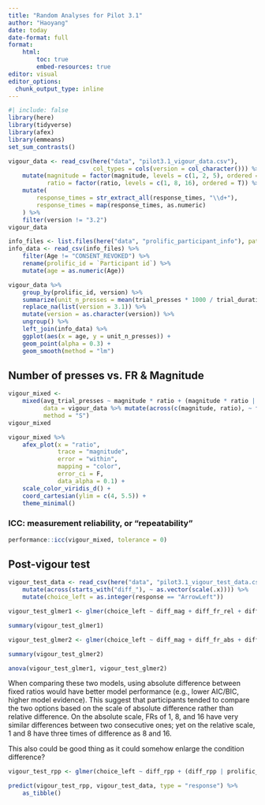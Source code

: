 ```yaml
---
title: "Random Analyses for Pilot 3.1"
author: "Haoyang"
date: today
date-format: full
format: 
    html:
        toc: true
        embed-resources: true
editor: visual
editor_options: 
  chunk_output_type: inline
---
```


```r
#| include: false
library(here)
library(tidyverse)
library(afex)
library(emmeans)
set_sum_contrasts()

vigour_data <- read_csv(here("data", "pilot3.1_vigour_data.csv"),
                        col_types = cols(version = col_character())) %>% 
    mutate(magnitude = factor(magnitude, levels = c(1, 2, 5), ordered = T),
           ratio = factor(ratio, levels = c(1, 8, 16), ordered = T)) %>%
    mutate(
        response_times = str_extract_all(response_times, "\\d+"),
        response_times = map(response_times, as.numeric)
    ) %>% 
    filter(version != "3.2")
vigour_data 

```

```r
info_files <- list.files(here("data", "prolific_participant_info"), pattern = ".*\\.csv", full.names = T)
info_data <- read_csv(info_files) %>% 
    filter(Age != "CONSENT_REVOKED") %>% 
    rename(prolific_id = `Participant id`) %>% 
    mutate(age = as.numeric(Age))
```

```r
vigour_data %>% 
    group_by(prolific_id, version) %>% 
    summarize(unit_n_presses = mean(trial_presses * 1000 / trial_duration)) %>%
    replace_na(list(version = 3.1)) %>% 
    mutate(version = as.character(version)) %>% 
    ungroup() %>% 
    left_join(info_data) %>% 
    ggplot(aes(x = age, y = unit_n_presses)) +
    geom_point(alpha = 0.3) +
    geom_smooth(method = "lm")

```

## Number of presses vs. FR & Magnitude

```r
vigour_mixed <- 
    mixed(avg_trial_presses ~ magnitude * ratio + (magnitude * ratio | prolific_id),
          data = vigour_data %>% mutate(across(c(magnitude, ratio), ~ factor(., ordered = F))) %>% mutate(avg_trial_presses = trial_presses * 1000 / trial_duration),
          method = "S") 
vigour_mixed

vigour_mixed %>% 
    afex_plot(x = "ratio",
              trace = "magnitude",
              error = "within",
              mapping = "color",
              error_ci = F, 
              data_alpha = 0.1) +
    scale_color_viridis_d() +
    coord_cartesian(ylim = c(4, 5.5)) +
    theme_minimal()
```

### ICC: measurement reliability, or "repeatability"

```r
performance::icc(vigour_mixed, tolerance = 0)

```

## Post-vigour test

```r
vigour_test_data <- read_csv(here("data", "pilot3.1_vigour_test_data.csv")) %>% 
    mutate(across(starts_with("diff_"), ~ as.vector(scale(.x)))) %>% 
    mutate(choice_left = as.integer(response == "ArrowLeft"))

vigour_test_glmer1 <- glmer(choice_left ~ diff_mag + diff_fr_rel + diff_rpp + (diff_mag + diff_fr_rel + diff_rpp | prolific_id), data = vigour_test_data, family = binomial(), control = glmerControl(optimizer = "bobyqa"))

summary(vigour_test_glmer1)

vigour_test_glmer2 <- glmer(choice_left ~ diff_mag + diff_fr_abs + diff_rpp + (diff_mag + diff_fr_abs + diff_rpp | prolific_id), data = vigour_test_data, family = binomial(), control = glmerControl(optimizer = "bobyqa"))

summary(vigour_test_glmer2)

```

```r
anova(vigour_test_glmer1, vigour_test_glmer2)
```

When comparing these two models, using absolute difference between fixed ratios would have better model performance (e.g., lower AIC/BIC, higher model evidence). This suggest that participants tended to compare the two options based on the scale of absolute difference rather than relative difference. On the absolute scale, FRs of 1, 8, and 16 have very similar differences between two consecutive ones; yet on the relative scale, 1 and 8 have three times of difference as 8 and 16.

This also could be good thing as it could somehow enlarge the condition difference?

```r
vigour_test_rpp <- glmer(choice_left ~ diff_rpp + (diff_rpp | prolific_id), data = vigour_test_data, family = binomial(), control = glmerControl(optimizer = "bobyqa"))

predict(vigour_test_rpp, vigour_test_data, type = "response") %>% 
    as_tibble()
```
